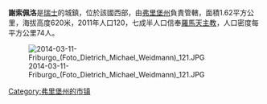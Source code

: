 '''謝索佩洛'''是[[瑞士|瑞士]]的城鎮，位於該國西部，由[[弗里堡州|弗里堡州]]負責管轄，面積1.62平方公里，海拔高度620米，2011年人口120，七成半人口信奉[[羅馬天主教|羅馬天主教]]，人口密度每平方公里74人。

[[File:2014-03-11-Friburgo_(Foto_Dietrich_Michael_Weidmann)_121.JPG|thumb]]

{{Switzerland-geo-stub}}
[[Category:弗里堡州的市镇|Category:弗里堡州的市镇]]